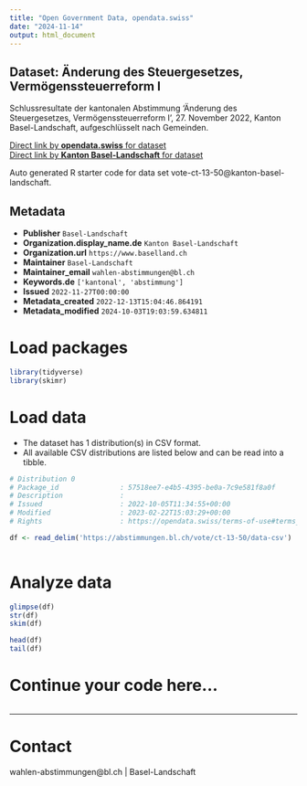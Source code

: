 ```yaml
---
title: "Open Government Data, opendata.swiss"
date: "2024-11-14"
output: html_document
---
```


## Dataset: Änderung des Steuergesetzes, Vermögenssteuerreform I

Schlussresultate der kantonalen Abstimmung 'Änderung des Steuergesetzes, Vermögenssteuerreform I', 27. November 2022, Kanton Basel-Landschaft, aufgeschlüsselt nach Gemeinden.

[Direct link by **opendata.swiss** for dataset](https://opendata.swiss/de/dataset/anderung-des-steuergesetzes-vermogenssteuerreform-i)<br>
[Direct link by **Kanton Basel-Landschaft** for dataset](https://abstimmungen.bl.ch/vote/ct-13-50/data)

Auto generated R starter code for data set vote-ct-13-50@kanton-basel-landschaft.

## Metadata

- **Publisher** `Basel-Landschaft`
- **Organization.display_name.de** `Kanton Basel-Landschaft`
- **Organization.url** `https://www.baselland.ch`
- **Maintainer** `Basel-Landschaft`
- **Maintainer_email** `wahlen-abstimmungen@bl.ch`
- **Keywords.de** `['kantonal', 'abstimmung']`
- **Issued** `2022-11-27T00:00:00`
- **Metadata_created** `2022-12-13T15:04:46.864191`
- **Metadata_modified** `2024-10-03T19:03:59.634811`


# Load packages

```r

library(tidyverse)
library(skimr)

```

# Load data

-   The dataset has 1 distribution(s) in CSV format.
-   All available CSV distributions are listed below and can be read into a tibble.

```r

# Distribution 0
# Package_id               : 57518ee7-e4b5-4395-be0a-7c9e581f8a0f
# Description              : 
# Issued                   : 2022-10-05T11:34:55+00:00
# Modified                 : 2023-02-22T15:03:29+00:00
# Rights                   : https://opendata.swiss/terms-of-use#terms_by

df <- read_delim('https://abstimmungen.bl.ch/vote/ct-13-50/data-csv')



```

# Analyze data

```r

glimpse(df)
str(df)
skim(df)

head(df)
tail(df)

```

# Continue your code here...

```r

```

------------------------------------------------------------------------

# Contact

wahlen-abstimmungen@bl.ch | Basel-Landschaft
